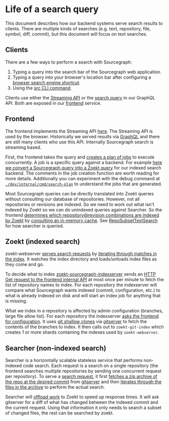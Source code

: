 # Life of a search query

This document describes how our backend systems serve search results to clients. There are multiple kinds of searches (e.g. text, repository, file, symbol, diff, commit), but this document will focus on text searches.

## Clients

There are a few ways to perform a search with Sourcegraph:

1. Typing a query into the search bar of the Sourcegraph web application.
2. Typing a query into your browser's location bar after configuring a [browser search engine shortcut](https://docs.sourcegraph.com/integration/browser_extension/how-tos/browser_search_engine).
3. Using the [src CLI command](https://github.com/sourcegraph/src-cli).

Clients use either the [Streaming API](/api/stream_api) or the [search query](https://sourcegraph.com/search?q=repo:%5Egithub%5C.com/sourcegraph/sourcegraph%24+%5Cbsearch%5C%28+file:schema.graphql&patternType=regexp) in our GraphQL API. Both are exposed in our [frontend](https://sourcegraph.com/github.com/sourcegraph/sourcegraph/-/tree/cmd/frontend) service.

## Frontend

The frontend implements the Streaming API [here](https://sourcegraph.com/search?q=repo:%5Egithub%5C.com/sourcegraph/sourcegraph%24+func+%28h+*streamHandler%29+ServeHTTP). The Streaming API is used by the browser. Historically we served results via [GraphQL](https://sourcegraph.com/search?q=repo:%5Egithub%5C.com/sourcegraph/sourcegraph%24+func+%28r+*schemaResolver%29+Search%28) and there are still many clients who use this API. Internally Sourcegraph search is streaming based.

First, the frontend takes the query and [creates a plan of jobs](https://sourcegraph.com/search?q=context:global+repo:%5Egithub%5C.com/sourcegraph/sourcegraph%24+func+NewPlanJob&patternType=literal) to execute concurrently. A job is a specific query against a backend. For example [here we convert a Sourcegraph query into a Zoekt query](https://sourcegraph.com/search?q=context:global+repo:%5Egithub%5C.com/sourcegraph/sourcegraph%24+func+querytozoektquery&patternType=literal) for our indexed search backend. The comments in the job creation function are worth reading for more details. Additionally you can experiment with the debug command at [`./dev/internal/cmd/search-plan`](https://github.com/sourcegraph/sourcegraph/blob/main/dev/internal/cmd/search-plan/search-plan.go) to understand the jobs that are generated.

Most Sourcegraph queries can be directly translated into Zoekt queries without consulting our database of repositories. However, not all repositories or revisions are indexed. So we need to work out what isn't indexed by Zoekt so we can do unindexed queries against Searcher. So the frontend [determines which repository@revision combinations are indexed by Zoekt](https://sourcegraph.com/search?q=repo:%5Egithub%5C.com/sourcegraph/sourcegraph%24+zoektIndexedRepos%28+file:indexed_search.go&patternType=literal) by [consulting an in-memory cache](https://sourcegraph.com/search?q=repo:%5Egithub%5C.com/sourcegraph/sourcegraph%24+type+cachedSearcher). See [RepoSubsetTextSearch](https://sourcegraph.com/search?q=context:global+repo:%5Egithub%5C.com/sourcegraph/sourcegraph%24+type+RepoSubsetTextSearch&patternType=literal) for how searcher is queried.

## Zoekt (indexed search)

zoekt-webserver [serves search requests](https://sourcegraph.com/search?q=context:global+repo:%5Egithub%5C.com/sourcegraph/zoekt%24+serveSearchErr%28&patternType=literal) by [iterating through matches in the index](https://sourcegraph.com/search?q=context:global+repo:%5Egithub%5C.com/sourcegraph/zoekt%24+func+%28d+*indexData%29+Search&patternType=literal). It watches the index directory and loads/unloads index files as they come and go.

To decide what to index [zoekt-sourcegraph-indexserver](https://sourcegraph.com/github.com/sourcegraph/zoekt/-/tree/cmd/zoekt-sourcegraph-indexserver) sends an [HTTP Get request to the frontend internal API](https://sourcegraph.com/search?q=context:global+r:github.com/sourcegraph/+-file:%28doc%7Ctest%7Cspec%29+%22/repos/index%22+fork:yes&patternType=regexp) at most once per minute to fetch the list of repository names to index. For each repository the indexserver will compare what Sourcegraph wants indexed (commit, configuration, etc.) to what is already indexed on disk and will start an index job for anything that is missing.

What we index in a repository is affected by admin configuration (branches, large file allow list). For each repository the indexserver [asks the frontend for configuration](https://sourcegraph.com/search?q=context:global+r:github.com/sourcegraph/+-file:%28doc%7Ctest%7Cspec%29+%22/search/configuration%22+fork:yes&patternType=regexp).
It uses [git shallow clones](https://sourcegraph.com/search?q=context:global+repo:%5Egithub%5C.com/sourcegraph/zoekt%24+-file:_test+--depth%3D1&patternType=literal) via [gitserver](https://sourcegraph.com/search?q=context:global+repo:%5Egithub%5C.com/sourcegraph/sourcegraph%24+-file:%28test%7Cspec%7Cdoc%29+GitUploadPack&patternType=literal) to fetch the contents of the branches to index. It then calls out to `zoekt-git-index` which creates 1 or more shards containing the indexes used by `zoekt-webserver`.

## Searcher (non-indexed search)

Searcher is a horizontally scalable stateless service that performs non-indexed code search. Each request is a search on a single repository (the frontend searches multiple repositories by sending one concurrent request per repository). To serve a [search request](https://sourcegraph.com/search?q=repo:%5Egithub%5C.com/sourcegraph/sourcegraph%24+file:search/search.go+s.streamSearch), it first [fetches a zip archive of the repo at the desired commit](https://sourcegraph.com/search?q=context:global+repo:%5Egithub%5C.com/sourcegraph/sourcegraph%24+file:searcher+GetZipFileWithRetry&patternType=literal) from [gitserver](https://sourcegraph.com/search?q=repo:%5Egithub%5C.com/sourcegraph/sourcegraph%24+FetchTar:+file:searcher/shared/shared.go) and then [iterates through the files in the archive](https://sourcegraph.com/search?q=context:global+repo:%5Egithub%5C.com/sourcegraph/sourcegraph%24+readerGrep+Find&patternType=regexp&case=yes) to perform the actual search.

Searcher will [offload work](https://sourcegraph.com/search?q=repo:%5Egithub%5C.com/sourcegraph/sourcegraph%24+file:searcher+file:hybrid.go) to Zoekt to speed up response times. It will ask gitserver for a diff of what has changed between the indexed commit and the current request. Using that information it only needs to search a subset of changed files, the rest can be searched by zoekt.
